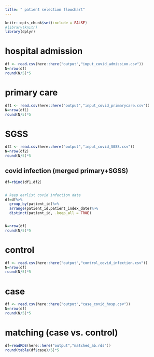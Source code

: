 ```yaml
---
title: " patient selection flowchart"
---
```


```r
knitr::opts_chunk$set(include = FALSE)
#library(knitr)
library(dplyr)
```

# hospital admission
```r
df <- read.csv(here::here("output","input_covid_admission.csv"))
N=nrow(df)
round(N/5)*5
```


# primary care
```r
df1 <- read.csv(here::here("output","input_covid_primarycare.csv"))
N=nrow(df1)
round(N/5)*5
```

# SGSS
```r
df2 <- read.csv(here::here("output","input_covid_SGSS.csv"))
N=nrow(df2)
round(N/5)*5
```


## covid infection (merged primary+SGSS)
```r
df=rbind(df1,df2)


# keep earlist covid infection date
df=df%>%
  group_by(patient_id)%>%
  arrange(patient_id,patient_index_date)%>%
  distinct(patient_id, .keep_all = TRUE)


N=nrow(df)
round(N/5)*5

```


# control
```r
df <- read.csv(here::here("output","control_covid_infection.csv"))
N=nrow(df)
round(N/5)*5
```

# case
```r
df <- read.csv(here::here("output","case_covid_hosp.csv"))
N=nrow(df)
round(N/5)*5
```


# matching (case vs. control)
```r
df=readRDS(here::here("output","matched_ab.rds"))
round(table(df$case)/5)*5
```

